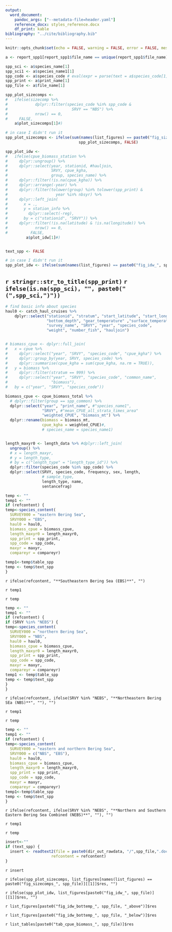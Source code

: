 ```yaml
---
output:
  word_document:
    pandoc_args: ["--metadata-file=header.yaml"]
    reference_docx: styles_reference.docx
    df_print: kable
bibliography: "../cite/bibliography.bib"
---
```


```r
knitr::opts_chunk$set(echo = FALSE, warning = FALSE, error = FALSE, message = FALSE)
```

```r
a <- report_spp1[report_spp1$file_name == unique(report_spp1$file_name)[jj], ]

spp_sci <- a$species_name[1]
spp_sci1 <- a$species_name1[1]
spp_code <- a$species_code # eval(expr = parse(text = a$species_code[1]))
spp_print <- a$print_name[1]
spp_file <- a$file_name[1]

spp_plot_sizecomps <- 
#   ifelse(sizecomp %>% 
#            dplyr::filter(species_code %in% spp_code & 
#                            SRVY == "NBS") %>% 
#            nrow() == 0, 
#     FALSE, 
    a$plot_sizecomps[1]#)

# in case I didn't run it
spp_plot_sizecomps <- ifelse(sum(names(list_figures) == paste0("fig_sizecomps_", spp_file))==1, 
                                spp_plot_sizecomps, FALSE)

spp_plot_idw <-
#   ifelse(cpue_biomass_station %>%
#     dplyr::ungroup() %>% 
#     dplyr::select(year, stationid, #hauljoin, 
#                   SRVY, cpue_kgha, 
#                   group, species_name) %>%
#     dplyr::filter(!is.na(cpue_kgha)) %>%
#     dplyr::arrange(-year) %>%
#     dplyr::filter(tolower(group) %in% tolower(spp_print) &
#                     year %in% nbsyr) %>% 
#     dplyr::left_join(
#       x = ., 
#       y = station_info %>% 
#         dplyr::select(-reg), 
#       by = c("stationid", "SRVY")) %>% 
#     dplyr::filter(!is.na(latitude) & !is.na(longitude)) %>% 
#            nrow() == 0, 
#          FALSE, 
         a$plot_idw[1]#)


text_spp <- FALSE

# in case I didn't run it
spp_plot_idw <- ifelse(sum(names(list_figures) == paste0("fig_idw_", spp_file))==1, spp_plot_idw, FALSE)

```

## `r stringr::str_to_title(spp_print)` `r ifelse(is.na(spp_sci), "", paste0("(",spp_sci,")")) `

```r
# find basic info about species
haul0 <- catch_haul_cruises %>% 
    dplyr::select("stationid", "stratum", "start_latitude", "start_longitude", 
                  "bottom_depth", "gear_temperature" ,"surface_temperature", 
                  "survey_name", "SRVY", "year", "species_code", 
                  "weight", "number_fish", "hauljoin")


# biomass_cpue <- dplyr::full_join(
#   x = cpue %>%
#     dplyr::select("year", "SRVY", "species_code", "cpue_kgha") %>%
#     dplyr::group_by(year, SRVY, species_code) %>%
#     dplyr::summarise(cpue_kgha = sum(cpue_kgha, na.rm = TRUE)),
#   y = biomass %>%
#     dplyr::filter(stratum == 999) %>%
#     dplyr::select("year", "SRVY", "species_code", "common_name",
#                   "biomass"),
#   by = c("year", "SRVY", "species_code"))

biomass_cpue <- cpue_biomass_total %>% 
  # dplyr::filter(group == spp_common) %>% 
  dplyr::select("year", "print_name", #"species_name1", 
                "SRVY", #"mean_CPUE_all_strata_times_area"
                "weighted_CPUE", "biomass_mt") %>% 
  dplyr::rename(biomass = biomass_mt, 
                cpue_kgha = weighted_CPUE)#, 
                # species_name = species_name1)


length_maxyr0 <- length_data %>% #dplyr::left_join(
  ungroup() %>% 
  # x = length_maxyr, 
  # y = length_type, 
  # by = c("length_type" = "length_type_id")) %>% 
  dplyr::filter(species_code %in% spp_code) %>% 
  dplyr::select(SRVY, species_code, frequency, sex, length,
                # sample_type, 
                length_type, name, 
                sentancefrag)

```


```r
temp <- ""
temp1 <- ""
if (refcontent) {
temp<-species_content(
  SURVEY000 = "eastern Bering Sea", 
  SRVY000 = "EBS", 
  haul0 = haul0,
  biomass_cpue = biomass_cpue, 
  length_maxyr0 = length_maxyr0,
  spp_print = spp_print, 
  spp_code = spp_code,
  maxyr = maxyr, 
  compareyr = compareyr)

temp1<-temp$table_spp
temp <- temp$text_spp
}
```

`r ifelse(refcontent, "**Southeastern Bering Sea (EBS)**", "")`

`r temp1`

`r temp`


```r
temp <- ""
temp1 <- ""
if (refcontent) {
if (SRVY %in% "NEBS") {
temp<-species_content(
  SURVEY000 = "northern Bering Sea", 
  SRVY000 = "NBS", 
  haul0 = haul0,
  biomass_cpue = biomass_cpue, 
  length_maxyr0 = length_maxyr0,
  spp_print = spp_print, 
  spp_code = spp_code,
  maxyr = maxyr, 
  compareyr = compareyr)
temp1 <- temp$table_spp
temp <- temp$text_spp
}
}
```

`r ifelse(refcontent, ifelse(SRVY %in% "NEBS", "**Northeastern Bering SEa (NBS)**", ""), "")`

`r temp1`

`r temp`


```r
temp <- ""
temp1 <- ""
if (refcontent) {
temp<-species_content(
  SURVEY000 = "eastern and northern Bering Sea",
  SRVY000 = c("NBS", "EBS"),
  haul0 = haul0,
  biomass_cpue = biomass_cpue, 
  length_maxyr0 = length_maxyr0,
  spp_print = spp_print, 
  spp_code = spp_code,
  maxyr = maxyr, 
  compareyr = compareyr)
temp1<-temp$table_spp
temp <- temp$text_spp
}

```

`r ifelse(refcontent, ifelse(SRVY %in% "NEBS", "**Northern and Southern Eastern Bering Sea Combined (NEBS)**", ""), "")`

`r temp1`

`r temp `

```r
insert<-""
if (text_spp) {
  insert <- readtext2(file = paste0(dir_out_rawdata, "/",spp_file,".docx"), 
                    refcontent = refcontent)
}
```

`r insert `

`r ifelse(spp_plot_sizecomps, list_figures[names(list_figures) == paste0("fig_sizecomps_", spp_file)][[1]]$res, "") `

`r ifelse(spp_plot_idw, list_figures[paste0("fig_idw_", spp_file)][[1]]$res, "") `

`r list_figures[paste0("fig_idw_bottemp_", spp_file, "_above")]$res `

`r list_figures[paste0("fig_idw_bottemp_", spp_file, "_below")]$res `

`r list_tables[paste0("tab_cpue_biomass_", spp_file)]$res `




